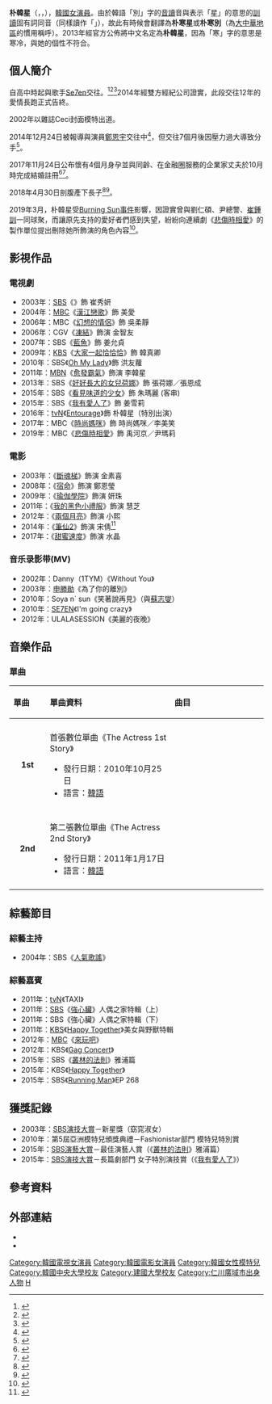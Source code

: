 {{非追星網站}}
{{藝人
| 姓名 = 朴韓星
| 類型 = 女演員
| image = Park Han-byul.jpg
| image_size = 250px
| 外文名 = 박한별
| 外文 = ko
| 民族 = 
| 國籍 = {{ROK}}
| 羅馬拼音 = Park Han Byul
| 出生日期 = {{birth_date_and_age|1984|11|17}}
| 出生地點 = {{KOR}}[[仁川廣域市|仁川廣域市]]
| 居住地 = [[韓國|韓國]][[首爾|首爾]][[廣津區|廣津區]]
| 職業 = [[演員|演員]]
| 配偶 = 劉仁碩（Yuri Holdings投資公司代表）
| 兒女 = 兒子：유아준
| 父母 = 父：박채화（某金融企業足球隊總教練）
| 語言 = [[韓語|韓語]]、[[英語|英語]]
| 教育程度 = [[建國大學|建國大學]]電影藝術學系<br />[[中央大學_(韓國)|中央大學]]戲劇電影學系肄業<!--<br />{{link-ko|安陽藝術中學|안양예술고등학교}}戲劇與電影系<br />{{link-ko|Sunhwa藝術高中|선화예술고등학교}}舞蹈系（韓國舞蹈專業）肄業（轉學）<br />{{link-ko|Sunhwa藝術中學|선화예술중학교}}舞蹈部（韓國舞蹈專業）<br />{{link-ko|Kyobok小學|경복초등학교}}-->
| 出道日期 = 2002年
| 出道作 = 《{{link-ko|窈窕淑女 (韓國電視劇)|요조숙녀|窈窕淑女}}》
| 代表作 = 
| 經紀公司 = [[Fly_Up娱乐|Fly Up娱乐]]（現在－年）<br />[[One_Star娱乐|One Star娱乐]]<br />[[Daydream娱乐|Daydream娱乐]]<br />[[MSTeam娱乐|MSTeam娱乐]]<br />[[YG娱乐|YG娱乐]]
| IMDb = 1391036
}}

'''朴韓星'''（{{lang-ko|박한별}}，{{lang-en|Park Han-Byul}}，{{bd|1984年|11月17日|catIdx=Park}}），[[韓國|韓國]][[女演員|女演員]]。由於韓語「別」字的[[音讀|音讀]]音與表示「星」的意思的[[訓讀|訓讀]]固有詞同音（同樣讀作「{{lang|ko|별}}」），故此有時候會翻譯為'''朴寒星'''或'''朴寒別'''（為[[大中華地區|大中華地區]]的慣用稱呼）。2013年經官方公佈將中文名定為'''朴韓星'''，因為「寒」字的意思是寒冷，與她的個性不符合。

== 個人簡介 ==
自高中時起與歌手[[崔東昱|Se7en]]交往。<ref>{{Cite news|url=http://ent.sina.com.cn/m/c/k/2013-04-18/21233903546.shtml|title=《筆仙Ⅱ》首發劇照 朴韓星更名開微博|date=2013-04-18|publisher=新浪|language=zh-hant|accessdate=2013-07-30|archive-date=2020-04-18|archive-url=https://web.archive.org/web/20200418194408/http://ent.sina.com.cn/m/c/k/2013-04-18/21233903546.shtml|dead-url=no}}</ref><ref>{{Cite news|url=http://ent.appledaily.com.tw/enews/article/entertainment/20120403/34133115/|title=朴寒星毛多吸金主 笑納523萬代言費|date=2012-04-03|publisher=蘋果日報|language=zh-hant|accessdate=2013-10-23|archive-date=2015-10-05|archive-url=https://web.archive.org/web/20151005121335/http://ent.appledaily.com.tw/enews/article/entertainment/20120403/34133115/|dead-url=no}}</ref><ref>{{Cite news|url=http://www.libertytimes.com.tw/2009/new/jun/11/today-show10.htm|title=Se7en認了朴寒星 怒告駭客洩戀情|date=2009-06-11|publisher=自由時報|language=zh-hant|accessdate=2013-11-06|archive-date=2012-07-04|archive-url=https://web.archive.org/web/20120704185357/http://www.libertytimes.com.tw/2009/new/jun/11/today-show10.htm|dead-url=no}}</ref>2014年經雙方經紀公司證實，此段交往12年的愛情長跑正式告終。

2002年以雜誌Ceci封面模特出道。

2014年12月24日被報導與演員[[鄭恩宇|鄭恩宇]]交往中<ref>{{Cite news|url=http://news.tf.co.kr/read/entertain/1465509.htm|title=단독] 박한별, 세븐과 결별 확인…새 '남친'은 정은우!(종합)|date=2014-12-24|publisher=THE FACT|language=ko|accessdate=2014-12-24|archive-date=2020-12-18|archive-url=https://web.archive.org/web/20201218163051/http://news.tf.co.kr/read/entertain/1465509.htm|dead-url=no}}</ref>，但交往7個月後因壓力過大導致分手<ref>{{Cite news|url=http://www.koreastardaily.com/tc/news/64613|title=朴寒星鄭恩宇承認分手：日程繁忙 公開戀愛壓力大|date=2015-07-07|publisher=韓星網|language=zh-hant|accessdate=2015-10-04|archive-date=2016-05-26|archive-url=https://web.archive.org/web/20160526132555/http://www.koreastardaily.com/tc/news/64613|dead-url=no}}</ref>。

2017年11月24日公布懷有4個月身孕並與同齡、在金融圈服務的企業家丈夫於10月時完成結婚註冊<ref>{{Cite news|url=https://www.nownews.com/news/20180430/2745368|title=揮別舊愛！韓女歌手情定企業家男友 今傳已剖腹生子|publisher=nownews|date=2018-04-30|language=zh-hant|accessdate=2018-05-02|archive-date=2020-04-18|archive-url=https://web.archive.org/web/20200418194451/https://www.nownews.com/news/20180430/2745368/|dead-url=no}}</ref><ref>{{Cite news|url=https://tw.entertainment.appledaily.com/realtime/20180430/1344577/|title=朴寒星奉子閃嫁金融男　喜傳剖腹產男寶寶|publisher=蘋果日報|date=2018-04-30|language=zh-hant|accessdate=2018-05-02|archive-date=2020-04-18|archive-url=https://web.archive.org/web/20200418194443/https://tw.entertainment.appledaily.com/realtime/20180430/1344577/|dead-url=no}}</ref>。

2018年4月30日剖腹產下長子<ref>{{Cite news|url=https://n.yam.com/Article/20180430826992|title=朴寒星升級當媽媽 30日喜得一子publisher=Yam News|date=2018-04-30|language=zh-hant|accessdate=2018-05-02|archive-date=2020-04-18|archive-url=https://web.archive.org/web/20200418194444/https://n.yam.com/Article/20180430826992|dead-url=no}}</ref><ref>{{Cite news|url=https://star.ettoday.net/news/1160559|title=Se7en前女友朴韓星平安卸貨！產下2.67kg男嬰宣布當媽了|publisher=ettoday|date=2018-04-30|language=zh-hant|accessdate=2018-05-02|archive-date=2020-08-05|archive-url=https://web.archive.org/web/20200805084320/https://star.ettoday.net/news/1160559|dead-url=no}}</ref>。

2019年3月，朴韓星受[[Burning_Sun事件|Burning Sun事件]]影響，因證實曾與劉仁碩、尹總警、[[崔鍾訓|崔鍾訓]]一同球聚，而讓原先支持的愛好者們感到失望，紛紛向連續劇《[[悲傷時相愛|悲傷時相愛]]》的製作單位提出刪除她所飾演的角色內容<ref>{{cite news|url=https://tw.appledaily.com/new/realtime/20190319/1535977/|title=朴寒星被拱出陪同總警打球　崔鍾訓續玩IG不知悔改|publisher=蘋果日報|date=2019-03-19|author=陳薇安|language=zh-hant|accessdate=2019-03-19|archive-date=2020-06-03|archive-url=https://web.archive.org/web/20200603065621/https://tw.appledaily.com/new/realtime/20190319/1535977/|dead-url=no}}</ref>。

== 影視作品 ==
=== 電視劇 ===
*2003年：[[SBS_(韓國)|SBS]]《{{link-ko|窈窕淑女 (韓國電視劇)|요조숙녀|窈窕淑女}}》飾 崔秀妍
*2004年：[[文化廣播_(韓國)|MBC]]《[[漢江戀歌|漢江戀歌]]》飾 美愛
*2006年：MBC《[[幻想的情侶|幻想的情侶]]》飾 吳柔靜
*2006年：CGV《[[凍結|凍結]]》飾演 金智友
*2007年：SBS《[[藍魚|藍魚]]》飾 姜允貞
*2009年：[[韓國放送公社|KBS]]《[[大家一起恰恰恰|大家一起恰恰恰]]》飾 韓真卿 
*2010年：SBS《[[Oh_My_Lady|Oh My Lady]]》飾 洪友蘿
*2011年：[[MBN|MBN]]《[[愈發霸氣|愈發霸氣]]》飾演 李韓星
*2013年：SBS《[[好好長大的女兒荷娜|好好長大的女兒荷娜]]》飾 張荷娜／張恩成
*2015年：SBS《[[看見味道的少女|看見味道的少女]]》飾 朱瑪麗 (客串)
*2015年：SBS《[[我有愛人了|我有愛人了]]》飾 姜雪莉
*2016年：[[TVN|tvN]]《[[Entourage_(韓國電視劇)|Entourage]]》飾 朴韓星（特別出演）
*2017年：MBC《[[時尚媽咪|時尚媽咪]]》飾 時尚媽咪／李美笑
*2019年：MBC《[[悲傷時相愛|悲傷時相愛]]》飾 禹河京／尹瑪莉

=== 電影 ===
*2003年：《[[女高怪談3：狐狸階梯|斷魂梯]]》飾演 金素喜
*2008年：《[[宿命_(2008年電影)|宿命]]》飾演 鄭恩瑩
*2009年：《[[瑜伽學院|瑜伽學院]]》飾演 妍珠
*2011年：《[[我的黑色小禮服|我的黑色小禮服]]》飾演 慧芝
*2012年：《[[兩個月亮|兩個月亮]]》飾演 小熙
*2014年：《[[筆仙2|筆仙2]]》飾演 宋倩<ref>{{Cite news|url=http://ent.163.com/13/0719/21/9466TK54000300B1.html|title=专访《笔仙2》朴寒星：中学时期就是恐怖片粉丝|date=2013-07-19|publisher=网易|language=zh-hans|accessdate=2013-11-06|archive-date=2020-04-18|archive-url=https://web.archive.org/web/20200418194459/http://ent.163.com/13/0719/21/9466TK54000300B1.html|dead-url=no}}</ref>
*2017年：《[[甜蜜速度|甜蜜速度]]》飾演 水晶

=== 音乐录影带(MV) ===

*2002年：Danny（1TYM）《Without You》
*2003年：[[申勝勛|申勝勛]]《為了你的離別》
*2010年：Soya n` sun《笑著說再見》（與[[蘇志燮|蘇志燮]]）
*2010年：[[崔東昱|SE7EN]]《I'm going crazy》
*2012年：ULALASESSION《美麗的夜晚》

== 音樂作品 ==
===單曲===
{| class="wikitable"
!align="left" width="75px"| 單曲 
!align="left" width="350px"| 單曲資料
!align="left" width="280px"| 曲目
|-
|- bgcolor="#F0F8FF"
|align="center"| '''1st'''
|align="left"| 首張數位單曲《The Actress 1st Story》
* 發行日期：2010年10月25日
* 語言：[[韓語|韓語]]
|align="left" style="font-size: 85%;"|
{{hidden|曲目|
#''' Coffee  '''
#  Coffee (inst.)  }}  
|-
|- bgcolor="#F0F8FF"
|align="center"| '''2nd'''
|align="left"| 第二張數位單曲《The Actress 2nd Story》
* 發行日期：2011年1月17日
* 語言：[[韓語|韓語]]
|align="left" style="font-size: 85%;"|
{{hidden|曲目|
#'''Luv U  '''
# Luv U (inst.)  }}  
|-
|}

== 綜藝節目 ==

=== 綜藝主持 ===
*2004年：SBS《[[人氣歌謠|人氣歌謠]]》

=== 綜藝嘉賓 ===
*2011年：[[TVN|tvN]]《TAXI》
*2011年：[[SBS株式會社|SBS]]《[[強心臟|強心臟]]》人偶之家特輯（上）
*2011年：SBS《強心臟》人偶之家特輯（下）
*2011年：[[韓國放送公社|KBS]]《[[Happy_Together|Happy Together]]》美女與野獸特輯
*2012年：[[文化廣播_(韓國)|MBC]]《[[來玩吧|來玩吧]]》
*2012年：KBS《[[Gag_Concert|Gag Concert]]》
*2015年：SBS《[[叢林的法則|叢林的法則]]》雅浦篇
*2015年：KBS《[[歡樂在一起|Happy Together]]》
*2015年：SBS《[[Running_Man|Running Man]]》EP 268

== 獲獎記錄 ==
*2003年：[[SBS演技大賞|SBS演技大賞]]－新星獎（窈窕淑女）
*2010年：第5屆亞洲模特兒頒獎典禮－Fashionistar部門 模特兒特別賞
*2015年：[[SBS演藝大賞|SBS演藝大賞]]－最佳演藝人賞（《[[叢林的法則|叢林的法則]]》雅浦篇）
*2015年：[[2015_SBS演技大賞|SBS演技大賞]]－長篇劇部門 女子特別演技賞（《[[我有愛人了|我有愛人了]]》）

== 參考資料 ==
{{Reflist}}

== 外部連結 ==
*{{Twitter|starlyshop }}
*{{Instagram|onestar_p|朴韓星}}
{{Day Dream Entertainment}}
{{DEFAULTSORT: Park Han-byul}}
[[Category:韓國電視女演員|Category:韓國電視女演員]]
[[Category:韓國電影女演員|Category:韓國電影女演員]]
[[Category:韓國女性模特兒|Category:韓國女性模特兒]]
[[Category:韓國中央大學校友|Category:韓國中央大學校友]]
[[Category:建國大學校友|Category:建國大學校友]]
[[Category:仁川廣域市出身人物|Category:仁川廣域市出身人物]]
[[Category:朴姓|H]]